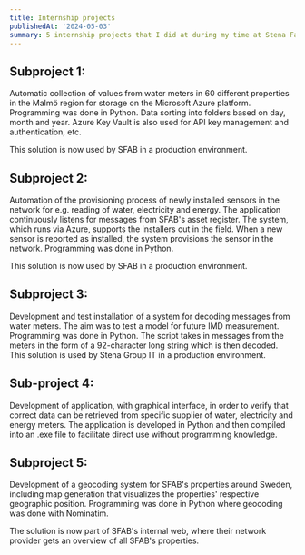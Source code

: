 ```yaml
---
title: Internship projects
publishedAt: '2024-05-03'
summary: 5 internship projects that I did at during my time at Stena Fastigheter AB.
---
```


## Subproject 1:

Automatic collection of values from water meters in 60 different properties in the Malmö region for storage on the Microsoft Azure platform.
Programming was done in Python. Data sorting into folders based on day, month and year. Azure Key Vault is also used for API key management and authentication, etc.

This solution is now used by SFAB in a production environment.

## Subproject 2:

Automation of the provisioning process of newly installed sensors in the network for e.g. reading of water, electricity and energy.
The application continuously listens for messages from SFAB's asset register. The system, which runs via Azure, supports the installers out in the field. When a new sensor is reported as installed, the system provisions the sensor in the network. Programming was done in Python.

This solution is now used by SFAB in a production environment.

## Subproject 3:

Development and test installation of a system for decoding messages from water meters.
The aim was to test a model for future IMD measurement.
Programming was done in Python. The script takes in messages from the meters in the form of a 92-character long string which is then decoded.
This solution is used by Stena Group IT in a production environment.

## Sub-project 4:

Development of application, with graphical interface, in order to verify that correct data can be retrieved from specific supplier of water, electricity and energy meters.
The application is developed in Python and then compiled into an .exe file to facilitate direct use without programming knowledge.

## Subproject 5:

Development of a geocoding system for SFAB's properties around Sweden, including map generation that visualizes the properties' respective geographic position.
Programming was done in Python where geocoding was done with Nominatim.

The solution is now part of SFAB's internal web, where their network provider gets an overview of all SFAB's properties.
